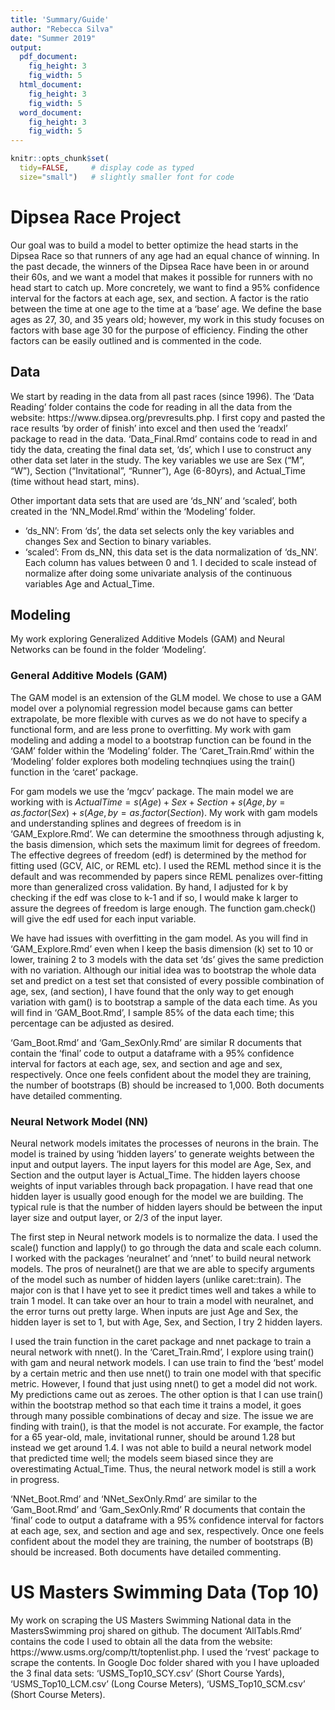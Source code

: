 ```yaml
---
title: 'Summary/Guide'
author: "Rebecca Silva"
date: "Summer 2019"
output: 
  pdf_document:
    fig_height: 3
    fig_width: 5
  html_document:
    fig_height: 3
    fig_width: 5
  word_document:
    fig_height: 3
    fig_width: 5
---
```


```r
knitr::opts_chunk$set(
  tidy=FALSE,     # display code as typed
  size="small")   # slightly smaller font for code
```

# Dipsea Race Project 
Our goal was to build a model to better optimize the head starts in the Dipsea Race so that runners of any age had an equal chance of winning. In the past decade, the winners of the Dipsea Race have been in or around their 60s, and we want a model that makes it possible for runners with no head start to catch up.
More concretely, we want to find a 95% confidence interval for the factors at each age, sex, and section. A factor is the ratio between the time at one age to the time at a 'base' age. We define the base ages as 27, 30, and 35 years old; however, my work in this study focuses on factors with base age 30 for the purpose of efficiency. Finding the other factors can be easily outlined and is commented in the code.  

## Data 
We start by reading in the data from all past races (since 1996). The 'Data Reading' folder contains the code for reading in all the data from the website: https://www.dipsea.org/prevresults.php. I first copy and pasted the race results 'by order of finish' into excel and then used the 'readxl' package to read in the data. 'Data_Final.Rmd' contains code to read in and tidy the data, creating the final data set, 'ds', which I use to construct any other data set later in the study. The key variables we use are Sex (“M”, “W”), Section (“Invitational”, “Runner”), Age (6-80yrs), and Actual_Time (time without head start, mins). 

Other important data sets that are used are 'ds_NN' and 'scaled', both created in the 'NN_Model.Rmd' within the 'Modeling' folder. 

 * 'ds_NN': From 'ds', the data set selects only the key variables and changes Sex and Section to binary variables. 
 * 'scaled': From ds_NN, this data set is the data normalization of 'ds_NN'. Each column has values between 0 and 1. I decided to scale instead of normalize after doing some univariate analysis of the continuous variables Age and Actual_Time.   

## Modeling 
My work exploring Generalized Additive Models (GAM) and Neural Networks can be found in the folder 'Modeling'. 

### General Additive Models (GAM) 
The GAM model is an extension of the GLM model. We chose to use a GAM model over a polynomial regression model because gams can better extrapolate, be more flexible with curves as we do not have to specify a functional form, and are less prone to overfitting. My work with gam modeling and adding a model to a bootstrap function can be found in the 'GAM' folder within the 'Modeling' folder. The 'Caret_Train.Rmd' within the 'Modeling' folder explores both modeling technqiues using the train() function in the 'caret' package.  

For gam models we use the 'mgcv' package. The main model we are working with is $ActualTime = s(Age) + Sex + Section + s(Age, by = as.factor(Sex) + s(Age, by = as. factor(Section)$. My work with gam models and understanding splines and degrees of freedom is in 'GAM_Explore.Rmd'. We can determine the smoothness through adjusting k, the basis dimension, which sets the maximum limit for degrees of freedom. The effective degrees of freedom (edf) is determined by the method for fitting used (GCV, AIC, or REML etc). I used the REML method since it is the default and was recommended by papers since REML penalizes over-fitting more than generalized cross validation. By hand, I adjusted for k by checking if the edf was close to k-1 and if so, I would make k larger to assure the degrees of freedom is large enough. The function gam.check() will give the edf used for each input variable. 

We have had issues with overfitting in the gam model. As you will find in 'GAM_Explore.Rmd' even when I keep the basis dimension (k) set to 10 or lower, training 2 to 3 models with the data set 'ds' gives the same prediction with no variation. Although our initial idea was to bootstrap the whole data set and predict on a test set that consisted of every possible combination of age, sex, (and section), I have found that the only way to get enough variation with gam() is to bootstrap a sample of the data each time. As you will find in 'GAM_Boot.Rmd', I sample 85% of the data each time; this percentage can be adjusted as desired. 

'Gam_Boot.Rmd' and 'Gam_SexOnly.Rmd' are similar R documents that contain the 'final' code to output a dataframe with a 95% confidence interval for factors at each age, sex, and section and age and sex, respectively. Once one feels confident about the model they are training, the number of bootstraps (B) should be increased to 1,000. Both documents have detailed commenting. 


### Neural Network Model (NN) 
Neural network models imitates the processes of neurons in the brain. The model is trained by using 'hidden layers' to generate weights between the input and output layers. The input layers for this model are Age, Sex, and Section and the output layer is Actual_Time. The hidden layers choose weights of input variables through back propagation. I have read that one hidden layer is usually good enough for the model we are building. The typical rule is that the number of hidden layers should be between the input layer size and output layer, or $2/3$ of the input layer.

The first step in Neural network models is to normalize the data. I used the scale() function and lapply() to go through the data and scale each column. I worked with the packages 'neuralnet' and 'nnet' to build neural network models. The pros of neuralnet() are that we are able to specify arguments of the model such as number of hidden layers (unlike caret::train). The major con is that I have yet to see it predict times well and takes a while to train 1 model. It can take over an hour to train a model with neuralnet, and the error turns out pretty large. When inputs are just Age and Sex, the hidden layer is set to 1, but with Age, Sex, and Section, I try 2 hidden layers. 

I used the train function in the caret package and nnet package to train a neural network with nnet(). In the 'Caret_Train.Rmd', I explore using train() with gam and neural network models. I can use train to find the ‘best’ model by a certain metric and then use nnet() to train one model with that specific metric. However, I found that just using nnet() to get a model did not work. My predictions came out as zeroes. The other option is that I can use train() within the bootstrap method so that each time it trains a model, it goes through many possible combinations of decay and size. The issue we are finding with train(), is that the model is not accurate. For example, the factor for a 65 year-old, male, invitational runner, should be around 1.28 but instead we get around 1.4. I was not able to build a neural network model that predicted time well; the models seem biased since they are overestimating Actual_Time. Thus, the neural network model is still a work in progress. 

'NNet_Boot.Rmd' and 'NNet_SexOnly.Rmd' are similar to the 'Gam_Boot.Rmd' and 'Gam_SexOnly.Rmd' R documents that contain the 'final' code to output a dataframe with a 95% confidence interval for factors at each age, sex, and section and age and sex, respectively. Once one feels confident about the model they are training, the number of bootstraps (B) should be increased. Both documents have detailed commenting. 

# US Masters Swimming Data (Top 10)

My work on scraping the US Masters Swimming National data in the MastersSwimming proj shared on github. The document 'AllTabls.Rmd' contains the code I used to obtain all the data from the website: https://www.usms.org/comp/tt/toptenlist.php. I used the 'rvest' package to scrape the contents. In Google Doc folder shared with you I have uploaded the 3 final data sets: 'USMS_Top10_SCY.csv' (Short Course Yards), 'USMS_Top10_LCM.csv' (Long Course Meters), 'USMS_Top10_SCM.csv' (Short Course Meters). 



